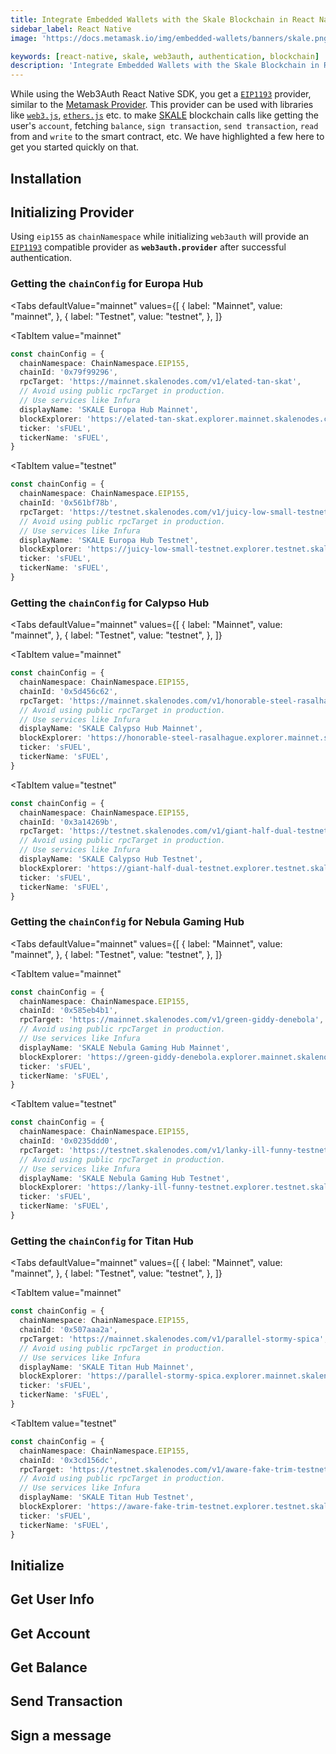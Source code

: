 ```yaml
---
title: Integrate Embedded Wallets with the Skale Blockchain in React Native
sidebar_label: React Native
image: 'https://docs.metamask.io/img/embedded-wallets/banners/skale.png'

keywords: [react-native, skale, web3auth, authentication, blockchain]
description: 'Integrate Embedded Wallets with the Skale Blockchain in React Native | Embedded Wallets'
---
```



<SEO
  title="Integrate Embedded Wallets with the Skale Blockchain in React Native"
  description="Integrate Embedded Wallets with the Skale Blockchain in React Native | Embedded Wallets"
  image="https://docs.metamask.io/img/embedded-wallets/banners/skale.png"
  slug="/embedded-wallets/connect-blockchain/evm/skale/react-native"
/>

While using the Web3Auth React Native SDK, you get a [`EIP1193`](https://eips.ethereum.org/EIPS/eip-1193) provider, similar to the [Metamask Provider](https://docs.metamask.io/guide/ethereum-provider.html). This provider can be used with libraries like [`web3.js`](https://web3js.readthedocs.io/en/v1.2.8/getting-started.html), [`ethers.js`](https://docs.ethers.io/v5/getting-started/) etc. to make [SKALE](https://skale.space/) blockchain calls like getting the user's `account`, fetching `balance`, `sign transaction`, `send transaction`, `read` from and `write` to the smart contract, etc. We have highlighted a few here to get you started quickly on that.

## Installation

<InstallationSnippet />

## Initializing Provider

Using `eip155` as `chainNamespace` while initializing `web3auth` will provide an [`EIP1193`](https://eips.ethereum.org/EIPS/eip-1193) compatible provider as **`web3auth.provider`** after successful authentication.

### Getting the `chainConfig` for Europa Hub

<Tabs
 defaultValue="mainnet"
  values={[
    { label: "Mainnet", value: "mainnet", },
    { label: "Testnet", value: "testnet", },
  ]}
>
<TabItem
  value="mainnet"
>

```typescript
const chainConfig = {
  chainNamespace: ChainNamespace.EIP155,
  chainId: '0x79f99296',
  rpcTarget: 'https://mainnet.skalenodes.com/v1/elated-tan-skat',
  // Avoid using public rpcTarget in production.
  // Use services like Infura
  displayName: 'SKALE Europa Hub Mainnet',
  blockExplorer: 'https://elated-tan-skat.explorer.mainnet.skalenodes.com/',
  ticker: 'sFUEL',
  tickerName: 'sFUEL',
}
```

</TabItem>

<TabItem
  value="testnet"
>

```typescript
const chainConfig = {
  chainNamespace: ChainNamespace.EIP155,
  chainId: '0x561bf78b',
  rpcTarget: 'https://testnet.skalenodes.com/v1/juicy-low-small-testnet',
  // Avoid using public rpcTarget in production.
  // Use services like Infura
  displayName: 'SKALE Europa Hub Testnet',
  blockExplorer: 'https://juicy-low-small-testnet.explorer.testnet.skalenodes.com/',
  ticker: 'sFUEL',
  tickerName: 'sFUEL',
}
```

</TabItem>
</Tabs>

### Getting the `chainConfig` for Calypso Hub

<Tabs
 defaultValue="mainnet"
  values={[
    { label: "Mainnet", value: "mainnet", },
    { label: "Testnet", value: "testnet", },
  ]}
>
<TabItem
  value="mainnet"
>

```typescript
const chainConfig = {
  chainNamespace: ChainNamespace.EIP155,
  chainId: '0x5d456c62',
  rpcTarget: 'https://mainnet.skalenodes.com/v1/honorable-steel-rasalhague',
  // Avoid using public rpcTarget in production.
  // Use services like Infura
  displayName: 'SKALE Calypso Hub Mainnet',
  blockExplorer: 'https://honorable-steel-rasalhague.explorer.mainnet.skalenodes.com/',
  ticker: 'sFUEL',
  tickerName: 'sFUEL',
}
```

</TabItem>

<TabItem
  value="testnet"
>

```typescript
const chainConfig = {
  chainNamespace: ChainNamespace.EIP155,
  chainId: '0x3a14269b',
  rpcTarget: 'https://testnet.skalenodes.com/v1/giant-half-dual-testnet',
  // Avoid using public rpcTarget in production.
  // Use services like Infura
  displayName: 'SKALE Calypso Hub Testnet',
  blockExplorer: 'https://giant-half-dual-testnet.explorer.testnet.skalenodes.com/ ',
  ticker: 'sFUEL',
  tickerName: 'sFUEL',
}
```

</TabItem>
</Tabs>

### Getting the `chainConfig` for Nebula Gaming Hub

<Tabs
 defaultValue="mainnet"
  values={[
    { label: "Mainnet", value: "mainnet", },
    { label: "Testnet", value: "testnet", },
  ]}
>
<TabItem
  value="mainnet"
>

```typescript
const chainConfig = {
  chainNamespace: ChainNamespace.EIP155,
  chainId: '0x585eb4b1',
  rpcTarget: 'https://mainnet.skalenodes.com/v1/green-giddy-denebola',
  // Avoid using public rpcTarget in production.
  // Use services like Infura
  displayName: 'SKALE Nebula Gaming Hub Mainnet',
  blockExplorer: 'https://green-giddy-denebola.explorer.mainnet.skalenodes.com/',
  ticker: 'sFUEL',
  tickerName: 'sFUEL',
}
```

</TabItem>

<TabItem
  value="testnet"
>

```typescript
const chainConfig = {
  chainNamespace: ChainNamespace.EIP155,
  chainId: '0x0235ddd0',
  rpcTarget: 'https://testnet.skalenodes.com/v1/lanky-ill-funny-testnet',
  // Avoid using public rpcTarget in production.
  // Use services like Infura
  displayName: 'SKALE Nebula Gaming Hub Testnet',
  blockExplorer: 'https://lanky-ill-funny-testnet.explorer.testnet.skalenodes.com/',
  ticker: 'sFUEL',
  tickerName: 'sFUEL',
}
```

</TabItem>
</Tabs>

### Getting the `chainConfig` for Titan Hub

<Tabs
 defaultValue="mainnet"
  values={[
    { label: "Mainnet", value: "mainnet", },
    { label: "Testnet", value: "testnet", },
  ]}
>
<TabItem
  value="mainnet"
>

```typescript
const chainConfig = {
  chainNamespace: ChainNamespace.EIP155,
  chainId: '0x507aaa2a',
  rpcTarget: 'https://mainnet.skalenodes.com/v1/parallel-stormy-spica',
  // Avoid using public rpcTarget in production.
  // Use services like Infura
  displayName: 'SKALE Titan Hub Mainnet',
  blockExplorer: 'https://parallel-stormy-spica.explorer.mainnet.skalenodes.com/',
  ticker: 'sFUEL',
  tickerName: 'sFUEL',
}
```

</TabItem>

<TabItem
  value="testnet"
>

```typescript
const chainConfig = {
  chainNamespace: ChainNamespace.EIP155,
  chainId: '0x3cd156dc',
  rpcTarget: 'https://testnet.skalenodes.com/v1/aware-fake-trim-testnet',
  // Avoid using public rpcTarget in production.
  // Use services like Infura
  displayName: 'SKALE Titan Hub Testnet',
  blockExplorer: 'https://aware-fake-trim-testnet.explorer.testnet.skalenodes.com/',
  ticker: 'sFUEL',
  tickerName: 'sFUEL',
}
```

</TabItem>
</Tabs>

## Initialize

<InitialisationSnippet />

## Get User Info

<UserInfoSnippet />

## Get Account

<GetAccountSnippet />

## Get Balance

<GetBalanceSnippet />

## Send Transaction

<SendTransactionSnippet />

## Sign a message

<SignMessageSnippet />
